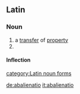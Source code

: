 ==Latin==

===Noun===
{{la-noun|abaliēnātiō|abalienationis#Latin|abaliēnātionis|f|third}}

# a [[transfer]] of [[property]]
# {{inflection of|abalienatio#Latin|abaliēnātiō|voc|s}}

====Inflection====
{{ladecl3}}
{{la-decl-3rd|abalienatio|abaliēnātiō|abalienation|abaliēnātion}}

[[category:Latin noun forms]]

[[de:abalienatio]]
[[it:abalienatio]]